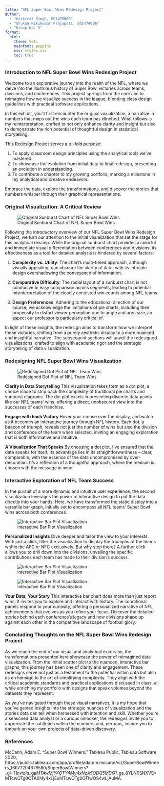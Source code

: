 ```yaml
---
title: "NFL Super Bowl Wins Redesign Project"
author: 
  - "Harkirat Singh, G01476069"
  - "Shukan Nikikumar Prajapati, G01474606"
  - "Group No: 5"
format: 
  html:
    theme: Yeti
    mainfont: poppins
    css: styles.css
    toc: true
---
```


### Introduction to NFL Super Bowl Wins Redesign Project

Welcome to an explorative journey into the realm of the NFL, where we delve into the illustrious history of Super Bowl victories across teams, divisions, and conferences. This project springs from the core aim to reimagine how we visualize success in the league, blending class design guidelines with practical software applications.

In this exhibit, you'll first encounter the original visualization, a narrative in numbers that maps out the wins each team has clinched. What follows is my reinterpretation, crafted to not only enhance clarity and insight but also to demonstrate the rich potential of thoughtful design in statistical storytelling.

This Redesign Project serves a tri-fold purpose:

1.  To apply classroom design principles using the analytical tools we've mastered.
2.  To showcase the evolution from initial data to final redesign, presenting an evolution in understanding.
3.  To contribute a chapter to my growing portfolio, marking a milestone in my analytical and creative endeavors.

Embrace the data, explore the transformations, and discover the stories that numbers whisper through their graphical representations.

### Original Visualization: A Critical Review

![Original Sunburst Chart of NFL Super Bowl Wins](Super%20Bowl%20Winners.png)

Following the introductory overview of our NFL Super Bowl Wins Redesign Project, we turn our attention to the initial visualization that set the stage for this analytical revamp. While the original sunburst chart provides a colorful and immediate visual differentiation between conferences and divisions, its effectiveness as a tool for detailed analysis is hindered by several factors:

1.  **Complexity vs. Utility**: The chart's multi-tiered approach, although visually appealing, can obscure the clarity of data, with its intricate design overshadowing the conveyance of information.

2.  **Comparative Difficulty**: The radial layout of a sunburst chart is not conducive to easy comparison across segments, leading to potential misinterpretation of the closely contested win counts among NFL teams.

3.  **Design Preferences**: Adhering to the educational direction of our course, we acknowledge the limitations of pie charts, including their propensity to distort viewer perception due to angle and area size, an aspect our professor is particularly critical of.

In light of these insights, the redesign aims to transform how we interpret these victories, shifting from a purely aesthetic display to a more nuanced and insightful narrative. The subsequent sections will unveil the redesigned visualizations, crafted to align with academic rigor and the strategic storytelling of data visualization.

### Redesigning NFL Super Bowl Wins Visualization

![Redesigned Dot Plot of NFL Team Wins](Dot%20Plot.png)

**Clarity in Data Storytelling** This visualization takes form as a dot plot, a choice made to strip back the complexity of traditional pie charts and sunburst diagrams. The dot plot excels in presenting discrete data points like our NFL teams’ wins, offering a direct, unobscured view into the successes of each franchise.

**Engage with Each Victory** Hover your mouse over the display, and watch as it becomes an interactive journey through NFL history. Each dot, a beacon of triumph, reveals not just the number of wins but also the division and conference of the team when selected, inviting an engaging exploration that is both informative and intuitive.

**A Visualization That Speaks** By choosing a dot plot, I've ensured that the data speaks for itself. Its advantage lies in its straightforwardness – clear, comparable, with the essence of the data uncompromised by over-decoration. It's a reflection of a thoughtful approach, where the medium is chosen with the message in mind.

### Interactive Exploration of NFL Team Success

In the pursuit of a more dynamic and intuitive user experience, the second visualization leverages the power of interactive design to put the data directly into your hands. Here, we have transformed the static display into a versatile bar graph, initially set to encompass all NFL teams' Super Bowl wins across both conferences.

![Interactive Bar Plot Visualization](All.png)

**Personalized Insights** Dive deeper and tailor the view to your interests. With just a click, filter the visualization to display the triumphs of the teams within the AFC or NFC exclusively. But why stop there? A further click allows you to drill down into the divisions, unveiling the specific contributions each team has made to their division's success.

![Interactive Bar Plot Visualization](Conference.png)

![Interactive Bar Plot Visualization](Division.png)

**Your Data, Your Story** This interactive bar chart does more than just report wins; it invites you to explore and interact with history. The conditional panels respond to your curiosity, offering a personalized narrative of NFL achievements that evolves as you refine your focus. Discover the detailed stories behind each conference's legacy and how divisions shape up against each other in the competitive landscape of football glory.

### Concluding Thoughts on the NFL Super Bowl Wins Redesign Project

As we reach the end of our visual and analytical excursion, the transformations presented here showcase the power of reimagined data visualization. From the initial scatter plot to the nuanced, interactive bar graphs, this journey has been one of clarity and engagement. These redesigns serve not just as a testament to the potential within data but also as an homage to the art of simplifying complexity. They align with the critical academic standards and practical applications discussed in class, all while enriching my portfolio with designs that speak volumes beyond the datasets they represent.

As you've navigated through these visual narratives, it is my hope that you’ve gained insights into the strategic nuances of visualization and the stories data can tell when harnessed with intention and skill. Whether you’re a seasoned data analyst or a curious onlooker, the redesigns invite you to appreciate the subtleties within the numbers and, perhaps, inspire you to embark on your own projects of data-driven discovery.

### References

McCann, Adam E. "Super Bowl Winners." Tableau Public, Tableau Software, 2020, https://public.tableau.com/app/profile/adam.e.mccann/viz/SuperBowlWinners_16077204678580/SuperBowlWinners?\_gl=1*1nvidia*\_ga*MTAwMjY4OTY4My4xNzA5ODQ5MDQ1*\_ga_8YLN0SNXVS\*MTcwOTg0OTA0My4xLjEuMTcwOTg0OTIwOS4wLjAuMA.
